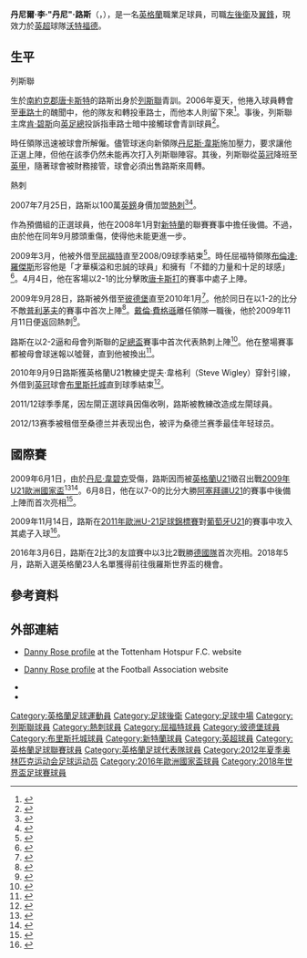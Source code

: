{{noteta|G1=足球|G2=英超|G3=FAcup|G4=列斯聯
|T=zh-hans:丹尼·罗斯;zh-hk:丹尼·路斯;zh-tw:丹尼·羅斯;
|1=zh-hans:丹尼·罗斯;zh-hk:丹尼·路斯;zh-tw:丹尼·羅斯;
|2=zh-hans:罗斯;zh-hk:路斯;zh-tw:羅斯;
|5=zh-hans:达伦·弗格森;zh-hk:戴倫·費格遜;zh-tw:達倫·弗格森;
|6=zh-hans:丹尼·维尔贝克;zh-hk:丹尼·韋碧克;zh-tw:丹尼·維爾貝克;
|7=zh-hans:布伦达·罗杰斯;zh-hk:布蘭登·羅渣士;zh-tw:布倫達·羅傑斯;
}}
{{infobox Football biography
| playername           =  丹尼·路斯<br />''Danny Rose''
| image                =  Danny Rose 2018-06-28 1.jpg
| fullname             =  Daniel Lee Rose<ref>{{cite web |url=https://tournament.fifadata.com/documents/FWC/2018/pdf/FWC_2018_SQUADLISTS.PDF |title=FIFA World Cup Russia 2018: List of players: England |publisher=FIFA |page=10 |date=15 July 2018 |accessdate=6 October 2018 |archive-url=https://web.archive.org/web/20180619164139/https://tournament.fifadata.com/documents/FWC/2018/pdf/FWC_2018_SQUADLISTS.PDF |archive-date=2018-06-19 |dead-url=yes }}</ref>
| height               =  {{height|m=1.73}}<ref>{{cite web |url=https://www.premierleague.com/players/3507/Danny-Rose/overview |title=Danny Rose: Overview |publisher=Premier League |accessdate=14 December 2017 |archive-date=2020-11-18 |archive-url=https://web.archive.org/web/20201118031634/https://www.premierleague.com/players/3507/Danny-Rose/overview |dead-url=no }}</ref>
| position             =  [[左後衛|左後衛]]、[[中場#翼鋒|翼鋒]]
| dateofbirth          =  {{birth date and age|1990|7|2|df=y}}<ref name=Hugman1011>{{cite book |editor-first=Barry J. |editor-last=Hugman |title=The PFA Footballers' Who's Who 2010–11 |year=2010 |publisher=Mainstream Publishing |location=Edinburgh |isbn=978-1-84596-601-0 |page=361}}</ref>
| cityofbirth          =  [[唐卡斯特|唐卡斯特]]
| countryofbirth       =  {{ENG}}
| currentclub          =  [[沃特福德足球俱乐部|沃特福德]]   
| clubnumber           =  3
| youthyears1 = 2005–2006 | youthclubs1 = [[列斯聯足球會|列斯聯]]
| years1 = 2006–2007 | clubs1 = [[列斯聯足球會|列斯聯]]                    | caps1 = 0   | goals1 = 0
| years2 = 2007–2021 | clubs2 = [[托特纳姆热刺足球俱乐部|熱刺]]            | caps2 = 156 | goals2 = 8
| years3 = 2009       | clubs3 = → [[沃特福德足球俱乐部|屈福特]]           | caps3 = 7   | goals3 = 0
| years4 = 2009       | clubs4 = → [[彼得伯勒联足球俱乐部|彼德堡]]         | caps4 = 6   | goals4 = 0
| years5 = 2010–2011 | clubs5 = → [[布里斯托尔城足球俱乐部|布里斯托城]]   | caps5 = 17  | goals5 = 0
| years6 = 2012–2013 | clubs6 = → [[桑德兰足球俱乐部|桑德兰]]             | caps6 = 27  | goals6 = 1
| years7 = 2020       | clubs7 = → [[纽卡斯尔联足球俱乐部|紐卡素]]         | caps7 = 11  | goals7 = 0
| years8 = 2021–       | clubs8 = [[沃特福德足球俱乐部|沃特福德]]           | caps8 = 5   | goals8 = 0
| club-update         = 2021年10月16日
| nationalyears1 = 2007–2008 | nationalteam1 = [[英格蘭17歲以下足球代表隊|英格蘭U17]] | nationalcaps1 = 10 | nationalgoals1 = 2
| nationalyears2 = 2008–2009 | nationalteam2 = [[英格蘭19歲以下足球代表隊|英格蘭U19]] | nationalcaps2 = 6  | nationalgoals2 = 1
| nationalyears3 = 2009–2013 | nationalteam3 = [[英格蘭21歲以下足球代表隊|英格蘭U21]] | nationalcaps3 = 29 | nationalgoals3 = 3
| nationalyears4 = 2012       | nationalteam4 = [[英國奧林匹克足球隊|英國]]            | nationalcaps4 = 4  | nationalgoals4 = 0
| nationalyears5 = 2016–     | nationalteam5 = [[英格蘭足球代表隊|英格蘭]]            | nationalcaps5 = 29 | nationalgoals5 = 0
| nationalteam-update = 2019年10月11日
}}

'''丹尼爾·李·"丹尼"·路斯'''（{{lang-en|'''Daniel Lee "Danny" Rose'''}}，{{bd|1990年|7月2日|catIdx=Rose, Danny}}），是一名[[英格蘭|英格蘭]]職業足球員，司職[[左後衛|左後衛]]及[[中場#翼鋒|翼鋒]]，現效力於[[英超|英超]]球隊[[沃特福德足球俱乐部|沃特福德]]。

== 生平 ==
;列斯聯
生於[[南約克郡|南約克郡]][[唐卡斯特|唐卡斯特]]的路斯出身於[[列斯聯足球會|列斯聯]]青訓。2006年夏天，他捲入球員轉會至[[車路士足球會|車路士]]的醜聞中，他的隊友{{Link-en|湯·泰禾|Tom Taiwo}}和{{Link-en|米高·活士|Michael Woods (footballer)}}轉投車路士，而他本人則留下來<ref>{{en}}{{cite news |url=http://news.bbc.co.uk/sport2/hi/football/teams/l/leeds_united/4844838.stm |title=Leeds pair look bound for Chelsea |publisher=BBC Sport |accessdate=2010-03-16 |date=2006-03-25 |archive-date=2020-11-06 |archive-url=https://web.archive.org/web/20201106081802/http://news.bbc.co.uk/sport2/hi/football/teams/l/leeds_united/4844838.stm |dead-url=no }}</ref>。事後，列斯聯主席[[肯·碧斯|肯·碧斯]]向[[英格蘭足球總會|英足總]]投訴指車路士暗中接觸球會青訓球員<ref>{{en}}{{cite news |url=http://news.bbc.co.uk/sport2/hi/football/teams/l/leeds_united/5260994.stm |title=FA opts not to take Bates action |publisher=BBC Sport |accessdate=2010-03-16 |date=2006-09-29 |archive-date=2020-11-06 |archive-url=https://web.archive.org/web/20201106023826/http://news.bbc.co.uk/sport2/hi/football/teams/l/leeds_united/5260994.stm |dead-url=no }}</ref>。

時任領隊{{Link-en|奇雲·布力維爾|Kevin Blackwell}}迅速被球會所解僱。儘管球迷向新領隊[[丹尼斯·韋斯|丹尼斯·韋斯]]施加壓力，要求讓他正選上陣，但他在該季仍然未能再次打入列斯聯陣容。其後，列斯聯從[[英格蘭足球冠軍聯賽|英冠]]降班至[[英格蘭足球甲級聯賽|英甲]]，隨著球會被財務接管，球會必須出售路斯來周轉。

;熱刺
2007年7月25日，路斯以100萬[[英鎊|英鎊]]身價加盟[[熱刺足球會|熱刺]]<ref>{{en}}{{cite news |url=http://www.dailymail.co.uk/sport/football/article-468783/Now-Spurs-target-Leeds-starlet.html |title=Now Spurs target Leeds starlet |date=16 July 2007 |accessdate=9 May 2009 |publisher=''Daily Mail'' |archive-date=2020-11-16 |archive-url=https://web.archive.org/web/20201116051647/https://www.dailymail.co.uk/sport/football/article-468783/Now-Spurs-target-Leeds-starlet.html |dead-url=no }}</ref><ref>{{en}}{{cite news |url=http://news.bbc.co.uk/sport2/hi/football/teams/t/tottenham_hotspur/6916683.stm |title=Tottenham snap up Leeds youngster |publisher=BBC Sport |accessdate=2010-03-16 |date=2007-07-25 |archive-date=2020-12-07 |archive-url=https://web.archive.org/web/20201207063217/http://news.bbc.co.uk/sport2/hi/football/teams/t/tottenham_hotspur/6916683.stm |dead-url=no }}</ref>。

作為預備組的正選球員，他在2008年1月對[[新特蘭足球會|新特蘭]]的聯賽賽事中擔任後備。不過，由於他在同年9月膝頭重傷，使得他未能更進一步。

2009年3月，他被外借至[[屈福特足球會|屈福特]]直至2008/09球季結束<ref>{{en}}{{cite news |url=http://news.bbc.co.uk/sport1/hi/football/teams/w/watford/7962070.stm |title=Watford sign Rose from Tottenham |publisher=BBC Sport |accessdate=9 May 2009 |date=24 March 2009 |archive-date=2009-03-27 |archive-url=https://web.archive.org/web/20090327111721/http://news.bbc.co.uk/sport1/hi/football/teams/w/watford/7962070.stm |dead-url=no }}</ref>。時任屈福特領隊[[布倫達·羅傑斯|布倫達·羅傑斯]]形容他是「才華橫溢和忠誠的球員」和擁有「不錯的力量和十足的球感」<ref>{{en}}{{cite news |url=http://www.watfordobserver.co.uk/sport/localsport/4229848.Watford_land_Tottenham_youngster_Rose/ |title=Tottenham's Danny Rose joins Watford until end of the season |author=Frank Smith |publisher=''Watford Observer'' |date=24 March 2009 |accessdate=9 May 2009 |archive-date=2017-09-23 |archive-url=https://web.archive.org/web/20170923194438/http://www.watfordobserver.co.uk/sport/localsport/4229848.Watford_land_Tottenham_youngster_Rose/ |dead-url=no }}</ref>。4月4日，他在客場以2-1的比分擊敗[[唐卡斯打足球會|唐卡斯打]]的賽事中處子上陣。

2009年9月28日，路斯被外借至[[彼德堡聯足球會|彼德堡]]直至2010年1月<ref>{{en}}{{cite web |url=http://news.bbc.co.uk/sport2/hi/football/teams/p/peterborough_united/8280846.stm |title=Posh bring in Spurs winger Rose |date=2009-10-02 |publisher=BBC Sport |accessdate=2010-03-16 |archive-date=2020-11-06 |archive-url=https://web.archive.org/web/20201106050701/http://news.bbc.co.uk/sport2/hi/football/teams/p/peterborough_united/8280846.stm |dead-url=no }}</ref>。他於同日在以1-2的比分不敵[[普利茅夫足球會|普利茅夫]]的賽事中首次上陣<ref>{{en}}{{cite news |url=http://news.bbc.co.uk/sport1/hi/football/eng_div_1/8269440.stm |title=Peterborough 1 - 2 Plymouth |publisher=BBC Sport |date=2009-09-29|accessdate=29 September 2009 }}</ref>。[[戴倫·費格遜|戴倫·費格遜]]離任領隊一職後，他於2009年11月11日便返回熱刺<ref>{{en}}{{cite news |url=http://www.tottenhamhotspur.com/news/articles/tomstayinggrounded111109.html |title=Tom staying grounded |publisher=Tottenham Hotspur F.C. |date=11 November 2009 |accessdate=2010-03-16 |archive-date=2009-11-14 |archive-url=https://web.archive.org/web/20091114091508/http://www.tottenhamhotspur.com/news/articles/tomstayinggrounded111109.html |dead-url=no }}</ref>。

路斯在以2-2逼和母會列斯聯的[[英格蘭足總盃|足總盃]]賽事中首次代表熱刺上陣<ref>{{en}}{{cite news |url=http://news.bbc.co.uk/sport2/hi/football/fa_cup/8468656.stm |title=Tottenham   2 - 2   Leeds United |publisher=BBC Sport |accessdate=2010-03-16 |date=2010-01-23 |archive-date=2020-11-09 |archive-url=https://web.archive.org/web/20201109015802/http://news.bbc.co.uk/sport2/hi/football/fa_cup/8468656.stm |dead-url=no }}</ref>。他在整場賽事都被母會球迷報以噓聲，直到他被換出<ref>{{en}}{{cite news |url=http://soccernet-assets.espn.go.com/gamecast?id=285971&cc=5739&league=ENG.FA |title=Tottenham Hotspur 2 - 2 Leeds United |publisher=ESPN |accessdate=2010-03-16 |date=2010-01-23 }}{{dead link|date=2017年11月 |bot=InternetArchiveBot |fix-attempted=yes }}</ref>。

2010年9月9日路斯獲英格蘭U21教練史提夫·韋格利（Steve Wigley）穿針引線，外借到[[英冠|英冠]]球會[[布里斯托尔城足球俱乐部|布里斯托城]]直到球季結束<ref>{{cite news |language=en |url=http://news.bbc.co.uk/sport2/hi/football/teams/b/bristol_city/8984689.stm |title=Bristol City sign Tottenham's Danny Rose on loan |publisher=[[BBC|BBC]] Sport |date=2010-09-09 |accessdate=2010-09-10 |archive-date=2011-02-02 |archive-url=https://web.archive.org/web/20110202070343/http://news.bbc.co.uk/sport2/hi/football/teams/b/bristol_city/8984689.stm |dead-url=no }}</ref>。

2011/12球季季尾，因左閘正選球員因傷收咧，路斯被教練改造成左閘球員。

2012/13赛季被租借至桑德兰并表现出色，被评为桑德兰赛季最佳年轻球员。

== 國際賽 ==
2009年6月1日，由於[[丹尼·韋碧克|丹尼·韋碧克]]受傷，路斯因而被[[英格蘭21歲以下足球代表隊|英格蘭U21]]徵召出戰[[2009年U21歐洲國家盃|2009年U21歐洲國家盃]]<ref>{{en}}{{cite news |url=http://www.football365.com/story/0,17033,8652_5358837,00.html |title=England calls for Rose and Stearman |date=1 June 2009 |accessdate=1 June 2009 |publisher=football365.com |deadurl=yes |archiveurl=https://web.archive.org/web/20090605101832/http://football365.com/story/0%2C17033%2C8652_5358837%2C00.html |archivedate=2009-06-05 }}</ref><ref>{{en}}{{cite news |url=http://news.bbc.co.uk/sport2/hi/football/internationals/8070858.stm |title=England Under-21s hit by injuries |publisher=BBC Sport |accessdate=2010-03-16 |date=2009-06-01 |archive-date=2009-06-01 |archive-url=https://web.archive.org/web/20090601165338/http://news.bbc.co.uk/sport2/hi/football/internationals/8070858.stm |dead-url=no }}</ref>。6月8日，他在以7-0的比分大勝[[阿塞拜疆21歲以下國家足球隊|阿塞拜疆U21]]的賽事中後備上陣而首次亮相<ref>{{en}}{{cite web|url=http://www.tottenhamhotspur.com/news/articles/dannymakesenglandu21bow090609.html|title=Danny makes England U21 bow|author=|publisher=Tottenham Hotspur F.C.|date=8 June 2009|accessdate=|archive-date=2009-06-12|archive-url=https://web.archive.org/web/20090612041210/http://www.tottenhamhotspur.com/news/articles/dannymakesenglandu21bow090609.html|dead-url=no}}</ref>。

2009年11月14日，路斯在[[2011年歐洲U-21足球錦標賽|2011年歐洲U-21足球錦標賽]]對[[葡萄牙21歲以下國家足球隊|葡萄牙U21]]的賽事中攻入其處子入球<ref>{{en}}{{cite news |url=http://news.bbc.co.uk/sport2/hi/football/internationals/8360426.stm |title=England U21 1-0 Portugal U21 |publisher=BBC Sport |accessdate=2010-03-16 |date=2009-11-14 |archive-date=2020-11-06 |archive-url=https://web.archive.org/web/20201106053400/http://news.bbc.co.uk/sport2/hi/football/internationals/8360426.stm |dead-url=no }}</ref>。

2016年3月6日，路斯在2比3的友誼賽中以3比2戰勝[[德國國家足球隊|德國隊]]首次亮相。2018年5月，路斯入選英格蘭23人名單獲得前往俄羅斯世界盃的機會。

== 參考資料 ==
{{reflist}}

== 外部連結 ==
{{commons category|Danny Rose}}
* {{en}}[http://www.tottenhamhotspur.com/first-team-squad/danny-rose/ Danny Rose profile]{{Wayback|url=http://www.tottenhamhotspur.com/first-team-squad/danny-rose/ |date=20180530200333 }} at the Tottenham Hotspur F.C. website
* {{en}}[http://www.thefa.com/england/all-teams/players/r/danny-rose-tottenham-hotspur Danny Rose profile]{{Wayback|url=http://www.thefa.com/england/all-teams/players/r/danny-rose-tottenham-hotspur |date=20141010041626 }} at the Football Association website
* {{en}}{{soccerway}}
* {{en}}{{soccerbase|id=44473|name=丹尼·路斯}}

{{屈福特球員名單}}
{{Navboxes
| title = 國際賽參賽名單
| list1 = 
{{2009年歐洲U21足球錦標賽英格蘭U21參賽名單}}
{{2011年歐洲U21足球錦標賽英格蘭U21參賽名單}}
{{2012年奧運會男子足球英國參賽名單}}
{{2016年歐洲國家盃英格蘭參賽名單}}
{{2018年世界盃足球賽英格蘭參賽名單}}
}}
{{Navboxes
| title = 獎項
| bg = gold
| fg = navy
| list1 = 
{{2015-16年度英超PFA年度最佳陣容}}
{{2016-2017年英超PFA年度最佳陣容}}
}}

{{DEFAULTSORT:Rose, Danny}}
[[Category:英格蘭足球運動員|Category:英格蘭足球運動員]]
[[Category:足球後衛|Category:足球後衛]]
[[Category:足球中場|Category:足球中場]]
[[Category:列斯聯球員|Category:列斯聯球員]]
[[Category:熱刺球員|Category:熱刺球員]]
[[Category:屈福特球員|Category:屈福特球員]]
[[Category:彼德堡球員|Category:彼德堡球員]]
[[Category:布里斯托城球員|Category:布里斯托城球員]]
[[Category:新特蘭球員|Category:新特蘭球員]]
[[Category:英超球員|Category:英超球員]]
[[Category:英格蘭足球聯賽球員|Category:英格蘭足球聯賽球員]]
[[Category:英格蘭足球代表隊球員|Category:英格蘭足球代表隊球員]]
[[Category:2012年夏季奥林匹克运动会足球运动员|Category:2012年夏季奥林匹克运动会足球运动员]]
[[Category:2016年歐洲國家盃球員|Category:2016年歐洲國家盃球員]]
[[Category:2018年世界盃足球賽球員|Category:2018年世界盃足球賽球員]]